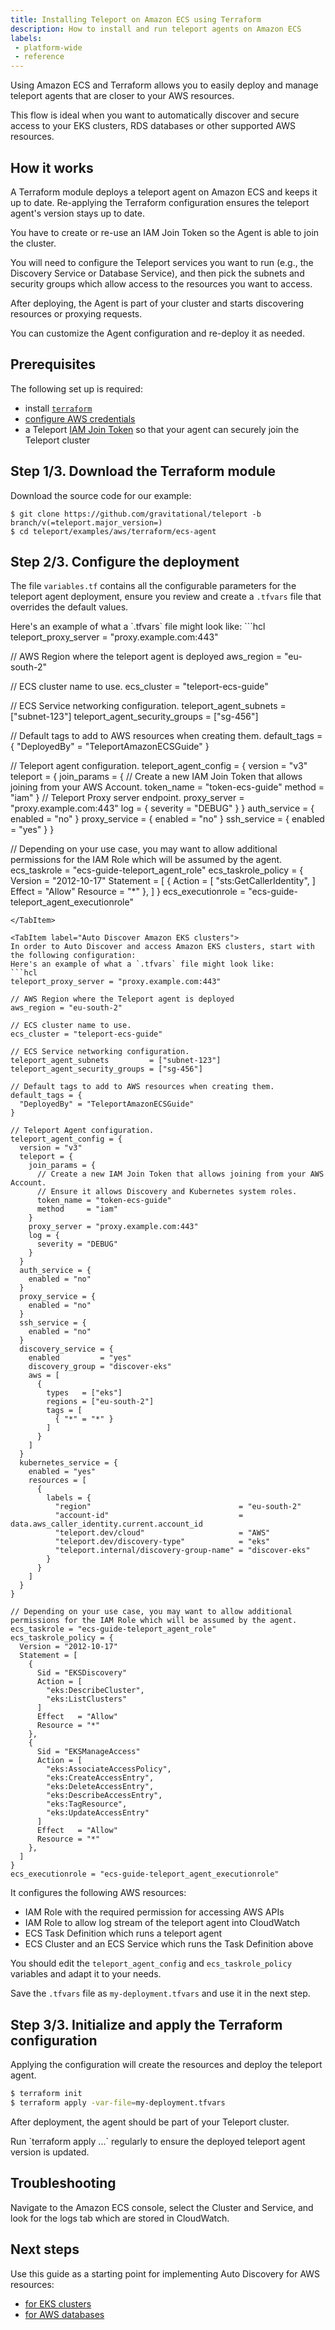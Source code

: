 ```yaml
---
title: Installing Teleport on Amazon ECS using Terraform
description: How to install and run teleport agents on Amazon ECS
labels:
 - platform-wide
 - reference
---
```


Using Amazon ECS and Terraform allows you to easily deploy and manage teleport agents that are closer to your AWS resources.

This flow is ideal when you want to automatically discover and secure access to your EKS clusters, RDS databases or other supported AWS resources.

## How it works
A Terraform module deploys a teleport agent on Amazon ECS and keeps it up to date.
Re-applying the Terraform configuration ensures the teleport agent's version stays up to date.

You have to create or re-use an IAM Join Token so the Agent is able to join the cluster.

You will need to configure the Teleport services you want to run (e.g., the Discovery Service or Database Service), and then pick the subnets and security groups which allow access to the resources you want to access.

After deploying, the Agent is part of your cluster and starts discovering resources or proxying requests.

You can customize the Agent configuration and re-deploy it as needed.

## Prerequisites
The following set up is required:
- install [`terraform`](https://developer.hashicorp.com/terraform/install)
- [configure AWS credentials](https://registry.terraform.io/providers/hashicorp/aws/latest/docs#authentication-and-configuration)
- a Teleport [IAM Join Token](../reference/deployment/join-methods.mdx#aws-iam-role-iam) so that your agent can securely join the Teleport cluster

## Step 1/3. Download the Terraform module

Download the source code for our example:
```code
$ git clone https://github.com/gravitational/teleport -b branch/v(=teleport.major_version=)
$ cd teleport/examples/aws/terraform/ecs-agent
```

## Step 2/3. Configure the deployment
The file `variables.tf` contains all the configurable parameters for the teleport agent deployment, ensure you review and create a `.tfvars` file that overrides the default values.

<Tabs>
  <TabItem label="Base deployment example">
  Here's an example of what a `.tfvars` file might look like:
  ```hcl
  teleport_proxy_server = "proxy.example.com:443"

  // AWS Region where the teleport agent is deployed
  aws_region = "eu-south-2"

  // ECS cluster name to use.
  ecs_cluster = "teleport-ecs-guide"

  // ECS Service networking configuration.
  teleport_agent_subnets         = ["subnet-123"]
  teleport_agent_security_groups = ["sg-456"]

  // Default tags to add to AWS resources when creating them.
  default_tags = {
    "DeployedBy" = "TeleportAmazonECSGuide"
  }

  // Teleport agent configuration.
  teleport_agent_config = {
    version = "v3"
    teleport = {
      join_params = {
        // Create a new IAM Join Token that allows joining from your AWS Account.
        token_name = "token-ecs-guide"
        method     = "iam"
      }
      // Teleport Proxy server endpoint.
      proxy_server = "proxy.example.com:443"
      log = {
        severity = "DEBUG"
      }
    }
    auth_service = {
      enabled = "no"
    }
    proxy_service = {
      enabled = "no"
    }
    ssh_service = {
      enabled = "yes"
    }
  }

  // Depending on your use case, you may want to allow additional permissions for the IAM Role which will be assumed by the agent.
  ecs_taskrole = "ecs-guide-teleport_agent_role"
  ecs_taskrole_policy = {
    Version = "2012-10-17"
    Statement = [
      {
        Action = [
          "sts:GetCallerIdentity",
        ]
        Effect   = "Allow"
        Resource = "*"
      },
    ]
  }
  ecs_executionrole = "ecs-guide-teleport_agent_executionrole"
  ```
  </TabItem>

  <TabItem label="Auto Discover Amazon EKS clusters">
  In order to Auto Discover and access Amazon EKS clusters, start with the following configuration:
  Here's an example of what a `.tfvars` file might look like:
  ```hcl
  teleport_proxy_server = "proxy.example.com:443"

  // AWS Region where the Teleport agent is deployed
  aws_region = "eu-south-2"

  // ECS cluster name to use.
  ecs_cluster = "teleport-ecs-guide"

  // ECS Service networking configuration.
  teleport_agent_subnets         = ["subnet-123"]
  teleport_agent_security_groups = ["sg-456"]

  // Default tags to add to AWS resources when creating them.
  default_tags = {
    "DeployedBy" = "TeleportAmazonECSGuide"
  }

  // Teleport Agent configuration.
  teleport_agent_config = {
    version = "v3"
    teleport = {
      join_params = {
        // Create a new IAM Join Token that allows joining from your AWS Account.
        // Ensure it allows Discovery and Kubernetes system roles.
        token_name = "token-ecs-guide"
        method     = "iam"
      }
      proxy_server = "proxy.example.com:443"
      log = {
        severity = "DEBUG"
      }
    }
    auth_service = {
      enabled = "no"
    }
    proxy_service = {
      enabled = "no"
    }
    ssh_service = {
      enabled = "no"
    }
    discovery_service = {
      enabled         = "yes"
      discovery_group = "discover-eks"
      aws = [
        {
          types   = ["eks"]
          regions = ["eu-south-2"]
          tags = [
            { "*" = "*" }
          ]
        }
      ]
    }
    kubernetes_service = {
      enabled = "yes"
      resources = [
        {
          labels = {
            "region"                                 = "eu-south-2"
            "account-id"                             = data.aws_caller_identity.current.account_id
            "teleport.dev/cloud"                     = "AWS"
            "teleport.dev/discovery-type"            = "eks"
            "teleport.internal/discovery-group-name" = "discover-eks"
          }
        }
      ]
    }
  }

  // Depending on your use case, you may want to allow additional permissions for the IAM Role which will be assumed by the agent.
  ecs_taskrole = "ecs-guide-teleport_agent_role"
  ecs_taskrole_policy = {
    Version = "2012-10-17"
    Statement = [
      {
        Sid = "EKSDiscovery"
        Action = [
          "eks:DescribeCluster",
          "eks:ListClusters"
        ]
        Effect   = "Allow"
        Resource = "*"
      },
      {
        Sid = "EKSManageAccess"
        Action = [
          "eks:AssociateAccessPolicy",
          "eks:CreateAccessEntry",
          "eks:DeleteAccessEntry",
          "eks:DescribeAccessEntry",
          "eks:TagResource",
          "eks:UpdateAccessEntry"
        ]
        Effect   = "Allow"
        Resource = "*"
      },
    ]
  }
  ecs_executionrole = "ecs-guide-teleport_agent_executionrole"
  ```
  </TabItem>
</Tabs>

It configures the following AWS resources:
- IAM Role with the required permission for accessing AWS APIs
- IAM Role to allow log stream of the teleport agent into CloudWatch
- ECS Task Definition which runs a teleport agent
- ECS Cluster and an ECS Service which runs the Task Definition above

You should edit the `teleport_agent_config` and `ecs_taskrole_policy` variables and adapt it to your needs.

Save the `.tfvars` file as `my-deployment.tfvars` and use it in the next step.

## Step 3/3. Initialize and apply the Terraform configuration
Applying the configuration will create the resources and deploy the teleport agent.

```bash
$ terraform init
$ terraform apply -var-file=my-deployment.tfvars
```

After deployment, the agent should be part of your Teleport cluster.

<Admonition type="note" title="Keep your agent up to date">
  Run `terraform apply ...` regularly to ensure the deployed teleport agent version is updated.
</Admonition>

## Troubleshooting

Navigate to the Amazon ECS console, select the Cluster and Service, and look for the logs tab which are stored in CloudWatch.

## Next steps
Use this guide as a starting point for implementing Auto Discovery for AWS resources:
- [for EKS clusters](../enroll-resources/auto-discovery/kubernetes/aws.mdx)
- [for AWS databases](../enroll-resources/database-access/enroll-aws-databases/enroll-aws-databases.mdx)
